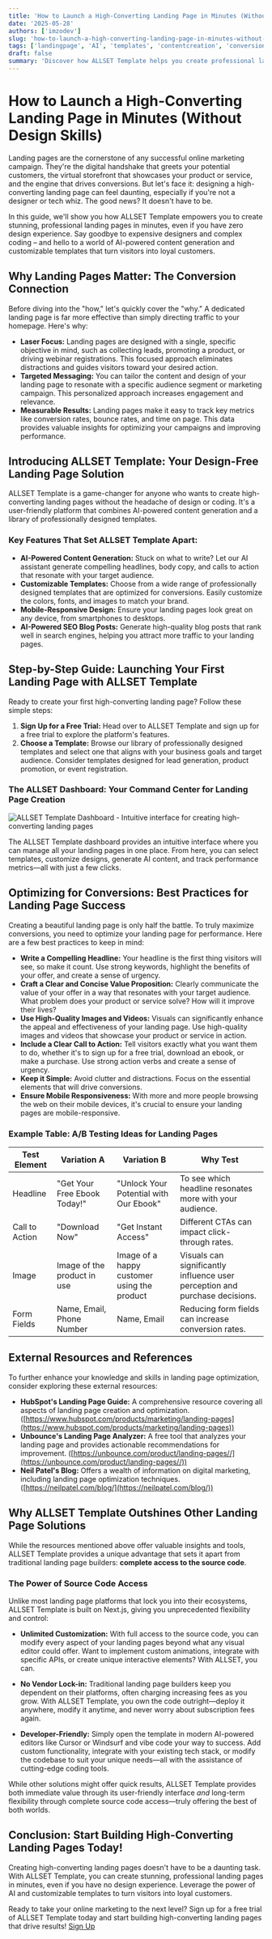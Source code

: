 ```yaml
---
title: 'How to Launch a High-Converting Landing Page in Minutes (Without Design Skills)'
date: '2025-05-28'
authors: ['imzodev']
slug: 'how-to-launch-a-high-converting-landing-page-in-minutes-without-design-skills'
tags: ['landingpage', 'AI', 'templates', 'contentcreation', 'conversion']
draft: false
summary: 'Discover how ALLSET Template helps you create professional landing pages quickly and easily, even if you have no design experience. Learn about AI-powered content generation and customizable templates.'
---
```


# How to Launch a High-Converting Landing Page in Minutes (Without Design Skills)

Landing pages are the cornerstone of any successful online marketing campaign. They're the digital handshake that greets your potential customers, the virtual storefront that showcases your product or service, and the engine that drives conversions. But let's face it: designing a high-converting landing page can feel daunting, especially if you're not a designer or tech whiz. The good news? It doesn't have to be.

In this guide, we'll show you how ALLSET Template empowers you to create stunning, professional landing pages in minutes, even if you have zero design experience. Say goodbye to expensive designers and complex coding – and hello to a world of AI-powered content generation and customizable templates that turn visitors into loyal customers.

## Why Landing Pages Matter: The Conversion Connection

Before diving into the \"how,\" let's quickly cover the \"why.\" A dedicated landing page is far more effective than simply directing traffic to your homepage. Here's why:

- **Laser Focus:** Landing pages are designed with a single, specific objective in mind, such as collecting leads, promoting a product, or driving webinar registrations. This focused approach eliminates distractions and guides visitors toward your desired action.
- **Targeted Messaging:** You can tailor the content and design of your landing page to resonate with a specific audience segment or marketing campaign. This personalized approach increases engagement and relevance.
- **Measurable Results:** Landing pages make it easy to track key metrics like conversion rates, bounce rates, and time on page. This data provides valuable insights for optimizing your campaigns and improving performance.

## Introducing ALLSET Template: Your Design-Free Landing Page Solution

ALLSET Template is a game-changer for anyone who wants to create high-converting landing pages without the headache of design or coding. It's a user-friendly platform that combines AI-powered content generation and a library of professionally designed templates.

### Key Features That Set ALLSET Template Apart:

- **AI-Powered Content Generation:** Stuck on what to write? Let our AI assistant generate compelling headlines, body copy, and calls to action that resonate with your target audience.
- **Customizable Templates:** Choose from a wide range of professionally designed templates that are optimized for conversions. Easily customize the colors, fonts, and images to match your brand.
- **Mobile-Responsive Design:** Ensure your landing pages look great on any device, from smartphones to desktops.
- **AI-Powered SEO Blog Posts:** Generate high-quality blog posts that rank well in search engines, helping you attract more traffic to your landing pages.

## Step-by-Step Guide: Launching Your First Landing Page with ALLSET Template

Ready to create your first high-converting landing page? Follow these simple steps:

1.  **Sign Up for a Free Trial:** Head over to ALLSET Template and sign up for a free trial to explore the platform's features.
2.  **Choose a Template:** Browse our library of professionally designed templates and select one that aligns with your business goals and target audience. Consider templates designed for lead generation, product promotion, or event registration.

### The ALLSET Dashboard: Your Command Center for Landing Page Creation

![ALLSET Template Dashboard - Intuitive interface for creating high-converting landing pages](/static/images/blogs/how-to-launch-a-high-converting-landing-page-in-minutes-without-design-skills-1.jpg)

The ALLSET Template dashboard provides an intuitive interface where you can manage all your landing pages in one place. From here, you can select templates, customize designs, generate AI content, and track performance metrics—all with just a few clicks.

## Optimizing for Conversions: Best Practices for Landing Page Success

Creating a beautiful landing page is only half the battle. To truly maximize conversions, you need to optimize your landing page for performance. Here are a few best practices to keep in mind:

- **Write a Compelling Headline:** Your headline is the first thing visitors will see, so make it count. Use strong keywords, highlight the benefits of your offer, and create a sense of urgency.
- **Craft a Clear and Concise Value Proposition:** Clearly communicate the value of your offer in a way that resonates with your target audience. What problem does your product or service solve? How will it improve their lives?
- **Use High-Quality Images and Videos:** Visuals can significantly enhance the appeal and effectiveness of your landing page. Use high-quality images and videos that showcase your product or service in action.
- **Include a Clear Call to Action:** Tell visitors exactly what you want them to do, whether it's to sign up for a free trial, download an ebook, or make a purchase. Use strong action verbs and create a sense of urgency.
- **Keep it Simple:** Avoid clutter and distractions. Focus on the essential elements that will drive conversions.
- **Ensure Mobile Responsiveness:** With more and more people browsing the web on their mobile devices, it's crucial to ensure your landing pages are mobile-responsive.

### Example Table: A/B Testing Ideas for Landing Pages

| Test Element   | Variation A                    | Variation B                                 | Why Test                                                                    |
| -------------- | ------------------------------ | ------------------------------------------- | --------------------------------------------------------------------------- |
| Headline       | \"Get Your Free Ebook Today!\" | \"Unlock Your Potential with Our Ebook\"    | To see which headline resonates more with your audience.                    |
| Call to Action | \"Download Now\"               | \"Get Instant Access\"                      | Different CTAs can impact click-through rates.                              |
| Image          | Image of the product in use    | Image of a happy customer using the product | Visuals can significantly influence user perception and purchase decisions. |
| Form Fields    | Name, Email, Phone Number      | Name, Email                                 | Reducing form fields can increase conversion rates.                         |

## External Resources and References

To further enhance your knowledge and skills in landing page optimization, consider exploring these external resources:

- **HubSpot's Landing Page Guide:** A comprehensive resource covering all aspects of landing page creation and optimization. ([https://www.hubspot.com/products/marketing/landing-pages](https://www.hubspot.com/products/marketing/landing-pages))
- **Unbounce's Landing Page Analyzer:** A free tool that analyzes your landing page and provides actionable recommendations for improvement. ([https://unbounce.com/product/landing-pages//](https://unbounce.com/product/landing-pages//))
- **Neil Patel's Blog:** Offers a wealth of information on digital marketing, including landing page optimization techniques. ([https://neilpatel.com/blog/](https://neilpatel.com/blog/))

## Why ALLSET Template Outshines Other Landing Page Solutions

While the resources mentioned above offer valuable insights and tools, ALLSET Template provides a unique advantage that sets it apart from traditional landing page builders: **complete access to the source code**.

### The Power of Source Code Access

Unlike most landing page platforms that lock you into their ecosystems, ALLSET Template is built on Next.js, giving you unprecedented flexibility and control:

- **Unlimited Customization:** With full access to the source code, you can modify every aspect of your landing pages beyond what any visual editor could offer. Want to implement custom animations, integrate with specific APIs, or create unique interactive elements? With ALLSET, you can.

- **No Vendor Lock-in:** Traditional landing page builders keep you dependent on their platforms, often charging increasing fees as you grow. With ALLSET Template, you own the code outright—deploy it anywhere, modify it anytime, and never worry about subscription fees again.

- **Developer-Friendly:** Simply open the template in modern AI-powered editors like Cursor or Windsurf and vibe code your way to success. Add custom functionality, integrate with your existing tech stack, or modify the codebase to suit your unique needs—all with the assistance of cutting-edge coding tools.

While other solutions might offer quick results, ALLSET Template provides both immediate value through its user-friendly interface _and_ long-term flexibility through complete source code access—truly offering the best of both worlds.

## Conclusion: Start Building High-Converting Landing Pages Today!

Creating high-converting landing pages doesn't have to be a daunting task. With ALLSET Template, you can create stunning, professional landing pages in minutes, even if you have no design experience. Leverage the power of AI and customizable templates to turn visitors into loyal customers.

Ready to take your online marketing to the next level? Sign up for a free trial of ALLSET Template today and start building high-converting landing pages that drive results! [Sign Up](https://allset-template.online/#cta)
